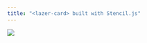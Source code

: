 ```yaml
---
title: "<lazer-card> built with Stencil.js"
---
```


<img
  src="https://res.cloudinary.com/elazar93/image/upload/v1647271805/carbon_36_jczntf.png"
  className="button-image"
/>
<div>

</div>
